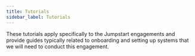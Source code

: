 ```yaml
---
title: Tutorials
sidebar_label: Tutorials
---
```


<Intro>
These tutorials apply specifically to the Jumpstart engagements and provide guides typically related to onboarding and setting up systems that we will need to conduct this engagement.
</Intro>


<DocCardList/>
